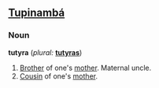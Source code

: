==[[Tupinambá]]==
===Noun===
'''tutyra'''  (''plural:'' '''[[tutyras]]''')
# [[Brother]] of one's [[mother]]. Maternal uncle.
# [[Cousin]] of one's [[mother]].